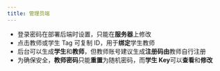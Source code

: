 ```yaml
---
title: 管理员端
---
```


- 登录密码在部署后端时设置，只能在**服务器**上修改
- 点击教师或学生 Tag 可复制 ID，用于**绑定**学生教师
- 后台可以生成**学生**和**教师**，但教师账号建议生成**注册码由**教师自行注册
- 为确保安全，**教师密码**只能**重置**为随机密码，而**学生 Key**可以**查看**和**修改**
